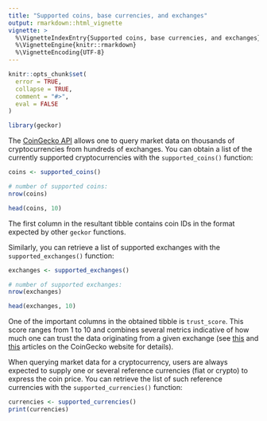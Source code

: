 ```yaml
---
title: "Supported coins, base currencies, and exchanges"
output: rmarkdown::html_vignette
vignette: >
  %\VignetteIndexEntry{Supported coins, base currencies, and exchanges}
  %\VignetteEngine{knitr::rmarkdown}
  %\VignetteEncoding{UTF-8}
---
```


```r
knitr::opts_chunk$set(
  error = TRUE,
  collapse = TRUE,
  comment = "#>",
  eval = FALSE
)
```

```r
library(geckor)
```

The [CoinGecko API](https://www.coingecko.com/en/api#explore-api "CoinGecko API") allows one to query market data on thousands of cryptocurrencies from hundreds of exchanges. You can obtain a list of the currently supported cryptocurrencies with the `supported_coins()` function:

```r
coins <- supported_coins()

# number of supported coins:
nrow(coins)

head(coins, 10)
```

The first column in the resultant tibble contains coin IDs in the format expected by other `geckor` functions.

Similarly, you can retrieve a list of supported exchanges with the `supported_exchanges()` function:

```r
exchanges <- supported_exchanges()

# number of supported exchanges:
nrow(exchanges)

head(exchanges, 10)
```

One of the important columns in the obtained tibble is `trust_score`. This score ranges from 1 to 10 and combines several metrics indicative of how much one can trust the data originating from a given exchange (see [this](https://blog.coingecko.com/trust-score/ "Trust Score v1") and [this](https://blog.coingecko.com/trust-score-2/ "Trust Score v2") articles on the CoinGecko website for details).

When querying market data for a cryptocurrency, users are always expected to supply one or several reference currencies (fiat or crypto) to express the coin price. You can retrieve the list of such reference currencies with the `supported_currencies()` function:

```r
currencies <- supported_currencies()
print(currencies)
```
